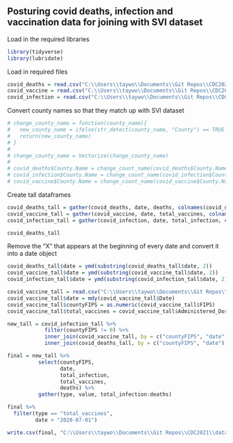 ## Posturing covid deaths, infection and vaccination data for joining with SVI dataset


Load in the required libraries

```r

library(tidyverse)
library(lubridate)

```

Load in required files

```r

covid_deaths = read.csv("C:\\Users\\taywo\\Documents\\Git Repos\\CDC2021\\datasets\\Social Science\\covid_deaths_usafacts.csv")
covid_vaccine = read.csv("C:\\Users\\taywo\\Documents\\Git Repos\\CDC2021\\datasets\\Social Science\\covid_deaths_usafacts.csv")
covid_infection = read.csv("C:\\Users\\taywo\\Documents\\Git Repos\\CDC2021\\datasets\\Social Science\\covid_confirmed_usafacts.csv")

```

Convert county names so that they match up with SVI dataset

```r

# change_county_name = function(county_name){
#   new_county_name = ifelse(str_detect(county_name, "County") == TRUE || str_detect(county_name, "county") == TRUE, substr(county_name, 1, nchar(county_name)-7), county_name)
#   return(new_county_name)
# }
# 
# change_county_name = Vectorize(change_county_name)
# 
# covid_deaths$County.Name = change_count_name(covid_deaths$County.Name)
# covid_infection$County.Name = change_count_name(covid_infection$County.Name)
# covid_vaccine$County.Name = change_count_name(covid_vaccine$County.Name)

```

Create tall dataframes

```r

covid_deaths_tall = gather(covid_deaths, date, deaths, colnames(covid_deaths)[5]:colnames(covid_deaths)[length(colnames(covid_deaths))], factor_key=F)
covid_vaccine_tall = gather(covid_vaccine, date, total_vaccines, colnames(covid_vaccine)[5]:colnames(covid_vaccine)[length(colnames(covid_vaccine))], factor_key=F)
covid_infection_tall = gather(covid_infection, date, total_infection, colnames(covid_infection)[5]:colnames(covid_infection)[length(colnames(covid_infection))], factor_key=F)

covid_deaths_tall
```

Remove the "X" that appears at the beginning of every date and convert it into a date object

```r

covid_deaths_tall$date = ymd(substring(covid_deaths_tall$date, 2))
covid_vaccine_tall$date = ymd(substring(covid_vaccine_tall$date, 2))
covid_infection_tall$date = ymd(substring(covid_infection_tall$date, 2))

```

```r
covid_vaccine_tall = read.csv("C:\\Users\\taywo\\Documents\\Git Repos\\CDC2021\\datasets\\Social Science\\vaccine_data_by_county.csv")
covid_vaccine_tall$date = mdy(covid_vaccine_tall$Date)
covid_vaccine_tall$countyFIPS = as.numeric(covid_vaccine_tall$FIPS)
covid_vaccine_tall$total_vaccines = covid_vaccine_tall$Administered_Dose1_Recip
```

```r

new_tall = covid_infection_tall %>%
            filter(countyFIPS != 0) %>% 
            inner_join(covid_vaccine_tall, by = c("countyFIPS", "date"), suffix = c(".inf", ".vac")) %>% 
            inner_join(covid_deaths_tall, by = c("countyFIPS", "date"), suffix = c(".vac", ".det"))

final = new_tall %>%
          select(countyFIPS,
                 date,
                 total_infection,
                 total_vaccines,
                 deaths) %>% 
          gather(type, value, total_infection:deaths)

final %>%
  filter(type == "total_vaccines",
         date > "2020-07-01")
```

```r
write.csv(final, "C:\\Users\\taywo\\Documents\\Git Repos\\CDC2021\\datasets\\Social Science\\COVID_postured.csv")
```



